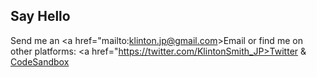## Say Hello

Send me an <a href="mailto:klinton.jp@gmail.com>Email</a> or find me on other platforms: <a href="https://twitter.com/KlintonSmith_JP>Twitter</a> & <a href="https://codesandbox.io/search?query=klinton24&page=1&configure%5BhitsPerPage%5D=12">CodeSandbox</a>